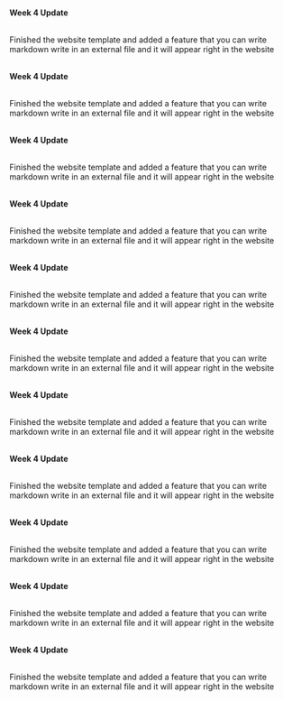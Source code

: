 \
**Week 4 Update**

\
Finished the website template and added a feature that you can write markdown write in an external file and it will appear right in the website

\
**Week 4 Update**

\
Finished the website template and added a feature that you can write markdown write in an external file and it will appear right in the website

\
**Week 4 Update**

\
Finished the website template and added a feature that you can write markdown write in an external file and it will appear right in the website

\
**Week 4 Update**

\
Finished the website template and added a feature that you can write markdown write in an external file and it will appear right in the website

\
**Week 4 Update**

\
Finished the website template and added a feature that you can write markdown write in an external file and it will appear right in the website

\
**Week 4 Update**

\
Finished the website template and added a feature that you can write markdown write in an external file and it will appear right in the website

\
**Week 4 Update**

\
Finished the website template and added a feature that you can write markdown write in an external file and it will appear right in the website

\
**Week 4 Update**

\
Finished the website template and added a feature that you can write markdown write in an external file and it will appear right in the website

\
**Week 4 Update**

\
Finished the website template and added a feature that you can write markdown write in an external file and it will appear right in the website

\
**Week 4 Update**

\
Finished the website template and added a feature that you can write markdown write in an external file and it will appear right in the website

\
**Week 4 Update**

\
Finished the website template and added a feature that you can write markdown write in an external file and it will appear right in the website
